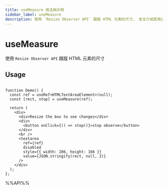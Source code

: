 ```yaml
---
title: useMeasure 用法與示例
sidebar_label: useMeasure
description: 使用 `Resize Observer API` 跟蹤 HTML 元素的尺寸。 本文介紹其用法、最佳實踐與代碼示例。適用於 React 開發中需要處理副作用的場景。
---
```

# useMeasure

使用 `Resize Observer API` 跟蹤 HTML 元素的尺寸

## Usage

```tsx live

function Demo() {
  const ref = useRef<HTMLTextAreaElement>(null);
  const [rect, stop] = useMeasure(ref);

  return (
    <div>
      <div>Resize the box to see changes</div>
      <div>
        <button onClick={() => stop()}>stop observe</button>
      </div>
      <br />
      <textarea
        ref={ref}
        disabled
        style={{ width: 286, height: 166 }}
        value={JSON.stringify(rect, null, 2)}
      />
    </div>
  );
};

```

%%API%%